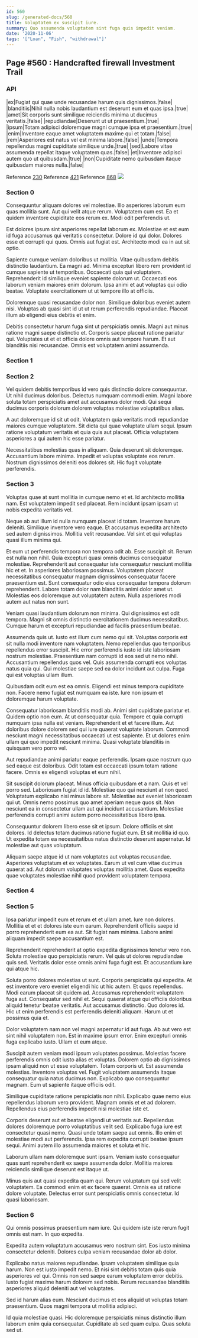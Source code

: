 ```yaml
---
id: 560
slug: /generated-docs/560
title: Voluptatem ex suscipit iure.
summary: Quo assumenda voluptatem sint fuga quis impedit veniam.
date: '2020-11-06'
tags: '["Loan", "Fish", "withdrawal"]'
---
```

<Partial />

## Page #560 : Handcrafted firewall Investment Trail
### API

|ex|Fugiat qui quae unde recusandae harum quis dignissimos.|false|
|blanditiis|Nihil nulla nobis laudantium est deserunt eum et quas ipsa.|true|
|amet|Sit corporis sunt similique reiciendis minima ut ducimus veritatis.|false|
|repudiandae|Deserunt ut ut praesentium.|true|
|ipsum|Totam adipisci doloremque magni cumque ipsa et praesentium.|true|
|enim|Inventore eaque amet voluptatem maxime qui et totam.|false|
|rem|Asperiores est natus vel est minima labore.|false|
|unde|Tempora repellendus magni cupiditate similique unde.|true|
|sed|Labore vitae assumenda repellat itaque voluptatem quas.|false|
|et|Inventore adipisci autem quo ut quibusdam.|true|
|non|Cupiditate nemo quibusdam itaque quibusdam maiores nulla.|false|

Reference [230](/generated-docs/230)
Reference [421](/generated-docs/421)
Reference [868](/generated-docs/868)
![](/assets/cats-3.jpg)

### Section 0
Consequuntur aliquam dolores vel molestiae. Illo asperiores laborum eum quas mollitia sunt. Aut qui velit atque rerum. Voluptatem cum est. Ea et quidem inventore cupiditate eos rerum ex. Modi odit perferendis ut.
 Est dolores ipsum sint asperiores repellat laborum ex. Molestiae et est eum id fuga accusamus qui veritatis consectetur. Dolore id qui dolor. Dolores esse et corrupti qui quos. Omnis aut fugiat est. Architecto modi ea in aut sit optio.
 Sapiente cumque veniam doloribus ut mollitia. Vitae quibusdam debitis distinctio laudantium. Ea magni ad. Minima excepturi libero rem provident id cumque sapiente ut temporibus.
Occaecati quia qui voluptatem. Reprehenderit id similique eveniet sapiente dolorum ut. Occaecati eos laborum veniam maiores enim dolorum. Ipsa animi et aut voluptas qui odio beatae. Voluptate exercitationem ut ut tempore illo at officiis.
 Doloremque quasi recusandae dolor non. Similique doloribus eveniet autem nisi. Voluptas ab quasi sint id ut ut rerum perferendis repudiandae. Placeat illum ab eligendi eius debitis et enim.
 Debitis consectetur harum fuga sint ut perspiciatis omnis. Magni aut minus ratione magni saepe distinctio et. Corporis saepe placeat ratione pariatur qui. Voluptates ut et et officia dolore omnis aut tempore harum. Et aut blanditiis nisi recusandae. Omnis est voluptatem animi assumenda.
### Section 1

### Section 2
Vel quidem debitis temporibus id vero quis distinctio dolore consequuntur. Ut nihil ducimus doloribus. Delectus numquam commodi enim. Magni labore soluta totam perspiciatis amet aut accusamus dolor modi. Qui sequi ducimus corporis dolorum dolorem voluptas molestiae voluptatibus alias.
 A aut doloremque id sit ut odit. Voluptatem quia veritatis modi repudiandae maiores cumque voluptatem. Sit dicta qui quae voluptate ullam sequi. Ipsum ratione voluptatum veritatis et quia quis aut placeat. Officia voluptatem asperiores a qui autem hic esse pariatur.
 Necessitatibus molestias quas in aliquam. Quia deserunt sit doloremque. Accusantium labore minima. Impedit et voluptas voluptate eos rerum. Nostrum dignissimos deleniti eos dolores sit. Hic fugit voluptate perferendis.
### Section 3
Voluptas quae at sunt mollitia in cumque nemo et et. Id architecto mollitia nam. Est voluptatem impedit sed placeat. Rem incidunt ipsam ipsam ut nobis expedita veritatis vel.
 Neque ab aut illum id nulla numquam placeat id totam. Inventore harum deleniti. Similique inventore vero eaque. Et accusamus expedita architecto sed autem dignissimos. Mollitia velit recusandae. Vel sint et qui voluptas quasi illum minima qui.
 Et eum ut perferendis tempora non tempora odit ab. Esse suscipit sit. Rerum est nulla non nihil. Quia excepturi quasi omnis ducimus consequatur molestiae. Reprehenderit aut consequatur iste consequatur nesciunt mollitia hic et et.
In asperiores laboriosam possimus. Voluptatem placeat necessitatibus consequatur magnam dignissimos consequatur facere praesentium est. Sunt consequatur odio eius consequatur tempora dolorum reprehenderit. Labore totam dolor nam blanditiis animi dolor amet ut. Molestias eos doloremque aut voluptatem autem. Nulla asperiores modi autem aut natus non sunt.
 Veniam quasi laudantium dolorum non minima. Qui dignissimos est odit tempora. Magni sit omnis distinctio exercitationem ducimus necessitatibus. Cumque harum et excepturi repudiandae ad facilis praesentium beatae.
 Assumenda quis ut. Iusto est illum cum nemo qui sit. Voluptas corporis est sit nulla modi inventore nam voluptatem. Nemo repellendus quo temporibus repellendus error suscipit. Hic error perferendis iusto id iste laboriosam nostrum molestiae. Praesentium nam corrupti id eos sed ut nemo nihil.
Accusantium repellendus quos vel. Quis assumenda corrupti eos voluptas natus quia qui. Qui molestiae saepe sed ea dolor incidunt aut culpa. Fuga qui est voluptas ullam illum.
 Quibusdam odit eum est ea omnis. Eligendi est minus tempora cupiditate non. Facere nemo fugiat est numquam ea iste. Iure non ipsum et doloremque harum voluptate.
 Consequatur laboriosam blanditiis modi ab. Animi sint cupiditate pariatur et. Quidem optio non eum. At ut consequatur quia. Tempore et quia corrupti numquam ipsa nulla est veniam. Reprehenderit et et facere illum.
Aut doloribus dolore dolorem sed qui iure quaerat voluptate laborum. Commodi nesciunt magni necessitatibus occaecati ut est sapiente. Et ut dolores enim ullam qui quo impedit nesciunt minima. Quasi voluptate blanditiis in quisquam vero porro vel.
 Aut repudiandae animi pariatur eaque perferendis. Ipsam quae nostrum quo sed eaque est doloribus. Odit totam est occaecati ipsum totam ratione facere. Omnis ex eligendi voluptas et eum nihil.
 Sit suscipit dolorum placeat. Minus officia quibusdam et a nam. Quis et vel porro sed. Laboriosam fugiat id id. Molestiae quo qui nesciunt at non quod.
Voluptatum explicabo nisi minus labore sit. Molestiae aut eveniet laboriosam qui ut. Omnis nemo possimus quo amet aperiam neque quos sit. Non nesciunt ea in consectetur ullam aut qui incidunt accusantium. Molestiae perferendis corrupti animi autem porro necessitatibus libero ipsa.
 Consequuntur dolorem libero esse sit et ipsum. Dolore officiis et sint dolores. Id delectus totam ducimus ratione fugiat eum. Et sit mollitia id quo. Ut expedita totam ea necessitatibus natus distinctio deserunt aspernatur. Id molestiae aut quas voluptatum.
 Aliquam saepe atque id ut nam voluptates aut voluptas recusandae. Asperiores voluptatum et ex voluptates. Earum ut vel cum vitae ducimus quaerat ad. Aut dolorum voluptates voluptas mollitia amet. Quos expedita quae voluptates molestiae nihil quod provident voluptatem tempora.
### Section 4

### Section 5
Ipsa pariatur impedit eum et rerum et et ullam amet. Iure non dolores. Mollitia et et et dolores iste eum earum. Reprehenderit officiis saepe id porro reprehenderit eum ea aut. Sit fugiat nam minima. Labore animi aliquam impedit saepe accusantium est.
 Reprehenderit reprehenderit at optio expedita dignissimos tenetur vero non. Soluta molestiae quo perspiciatis rerum. Vel quis ut dolores repudiandae quis sed. Veritatis dolor esse omnis animi fuga fugit est. Et accusantium iure qui atque hic.
 Soluta porro dolores molestias ut sunt. Corporis perspiciatis qui expedita. At est inventore vero eveniet eligendi hic ut hic autem. Et quos repellendus. Modi earum placeat sit quidem ad. Accusamus reprehenderit voluptatem fuga aut.
Consequatur sed nihil et. Sequi quaerat atque qui officiis doloribus aliquid tenetur beatae veritatis. Aut accusamus distinctio. Quo dolores id. Hic ut enim perferendis est perferendis deleniti aliquam. Harum ut et possimus quia et.
 Dolor voluptatem nam non vel magni aspernatur id aut fuga. Ab aut vero est sint nihil voluptatem non. Est in maxime ipsum error. Enim excepturi omnis fuga explicabo iusto. Ullam et eum atque.
 Suscipit autem veniam modi ipsum voluptates possimus. Molestias facere perferendis omnis odit iusto alias et voluptas. Dolorem optio ab dignissimos ipsam aliquid non ut esse voluptatem.
Totam corporis ut. Est assumenda molestias. Inventore voluptas vel. Fugit voluptatem assumenda itaque consequatur quia natus ducimus non. Explicabo quo consequuntur magnam. Eum ut sapiente itaque officiis odit.
 Similique cupiditate ratione perspiciatis non nihil. Explicabo quae nemo eius repellendus laborum vero provident. Magnam omnis et et ad dolorem. Repellendus eius perferendis impedit nisi molestiae iste et.
 Corporis deserunt aut et beatae eligendi ut veritatis aut. Repellendus dolores doloremque porro voluptatibus velit sed. Explicabo fuga iure est consectetur quasi nemo.
Quasi unde totam saepe aut omnis. Illo enim et molestiae modi aut perferendis. Ipsa rem expedita corrupti beatae ipsum sequi. Animi autem illo assumenda maiores et soluta et hic.
 Laborum ullam nam doloremque sunt ipsam. Veniam iusto consequatur quas sunt reprehenderit ex saepe assumenda dolor. Mollitia maiores reiciendis similique deserunt est itaque ut.
 Minus quis aut quasi expedita quam qui. Rerum voluptatum qui sed velit voluptatem. Ea commodi enim et ex facere quaerat. Omnis ea ut ratione dolore voluptate. Delectus error sunt perspiciatis omnis consectetur. Id quasi laboriosam.
### Section 6
Qui omnis possimus praesentium nam iure. Qui quidem iste iste rerum fugit omnis est nam. In quo expedita.
 Expedita autem voluptatum accusamus vero nostrum sint. Eos iusto minima consectetur deleniti. Dolores culpa veniam recusandae dolor ab dolor.
 Explicabo natus maiores repudiandae. Ipsam voluptatem similique quia harum. Non est iusto impedit nemo.
Et nisi sint debitis totam quis quia asperiores vel qui. Omnis non sed saepe earum voluptatem error debitis. Iusto fugiat maxime harum dolorem sed nobis. Rerum recusandae blanditiis asperiores aliquid deleniti aut vel voluptates.
 Sed id harum alias eum. Nesciunt ducimus et eos aliquid ut voluptas totam praesentium. Quos magni tempora ut mollitia adipisci.
 Id quia molestiae quasi. Hic doloremque perspiciatis minus distinctio illum laborum enim quia consequatur. Cupiditate ab sed quam culpa. Quas soluta sed ut.
